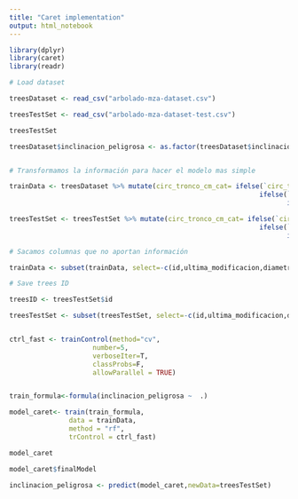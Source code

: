 ```yaml
---
title: "Caret implementation"
output: html_notebook
---
```


```r

library(dplyr)
library(caret)
library(readr)

# Load dataset 

treesDataset <- read_csv("arbolado-mza-dataset.csv")

treesTestSet <- read_csv("arbolado-mza-dataset-test.csv")

treesTestSet

treesDataset$inclinacion_peligrosa <- as.factor(treesDataset$inclinacion_peligrosa)


# Transformamos la información para hacer el modelo mas simple

trainData <- treesDataset %>% mutate(circ_tronco_cm_cat= ifelse(`circ_tronco_cm`<=100,1,
                                                               ifelse(`circ_tronco_cm`>100 & `circ_tronco_cm` <= 200, 2,
                                                                      ifelse(`circ_tronco_cm` > 200 & `circ_tronco_cm` <= 300, 3,4))))

treesTestSet <- treesTestSet %>% mutate(circ_tronco_cm_cat= ifelse(`circ_tronco_cm`<=100, 1,
                                                               ifelse(`circ_tronco_cm`>100 & `circ_tronco_cm` <= 200, 2,
                                                                      ifelse(`circ_tronco_cm` > 200 & `circ_tronco_cm` <= 300, 3,4))))

# Sacamos columnas que no aportan información

trainData <- subset(trainData, select=-c(id,ultima_modificacion,diametro_tronco,lat,long))

# Save trees ID

treesID <- treesTestSet$id

treesTestSet <- subset(treesTestSet, select=-c(id,ultima_modificacion,diametro_tronco,lat,long))


ctrl_fast <- trainControl(method="cv", 
                     number=5, 
                     verboseIter=T,
                     classProbs=F,
                     allowParallel = TRUE)  


train_formula<-formula(inclinacion_peligrosa ~  .)

model_caret<- train(train_formula,
               data = trainData,
               method = "rf",
               trControl = ctrl_fast)

model_caret

model_caret$finalModel

inclinacion_peligrosa <- predict(model_caret,newData=treesTestSet)


```